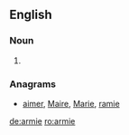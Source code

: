 ==English==

===Noun===
{{en-noun}}

# {{obsolete spelling of|army}}

===Anagrams===
* [[aimer#English|aimer]], [[Maire#English|Maire]], [[Marie#English|Marie]], [[ramie#English|ramie]]

[[de:armie]]
[[ro:armie]]
